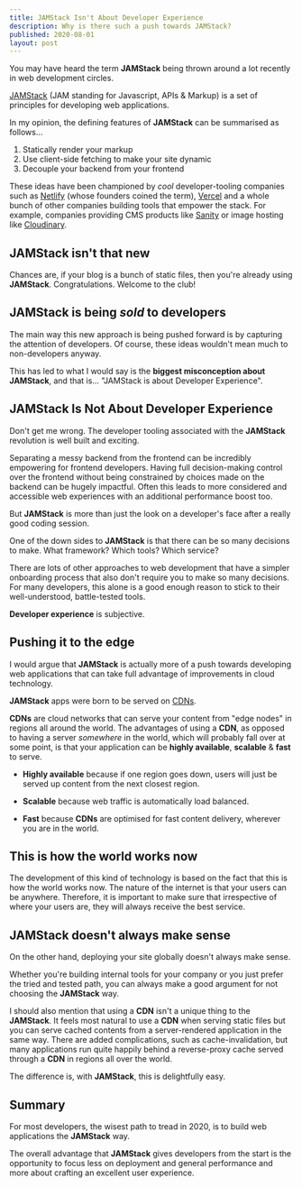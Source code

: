```yaml
---
title: JAMStack Isn't About Developer Experience
description: Why is there such a push towards JAMStack?
published: 2020-08-01
layout: post
---
```


You may have heard the term **JAMStack** being thrown around a lot recently in web development circles.

[JAMStack](https://jamstack.org) (JAM standing for Javascript, APIs &amp; Markup) is a set of principles for developing web applications.

In my opinion, the defining features of **JAMStack** can be summarised as follows...

1. Statically render your markup
2. Use client-side fetching to make your site dynamic
3. Decouple your backend from your frontend

These ideas have been championed by _cool_ developer-tooling companies such as [Netlify](https://netlify.com) (whose founders coined the term), [Vercel](https://vercel.com) and a whole bunch of other companies building tools that empower the stack. For example, companies providing CMS products like [Sanity](https://sanity.io) or image hosting like [Cloudinary](https://cloudinary.com).

## JAMStack isn't that new

Chances are, if your blog is a bunch of static files, then you're already using **JAMStack**. Congratulations. Welcome to the club!

## JAMStack is being _sold_ to developers

The main way this new approach is being pushed forward is by capturing the attention of developers. Of course, these ideas wouldn't mean much to non-developers anyway.

This has led to what I would say is the **biggest misconception about JAMStack**, and that is... "JAMStack is about Developer Experience".

## JAMStack Is Not About Developer Experience

Don't get me wrong. The developer tooling associated with the **JAMStack** revolution is well built and exciting.

Separating a messy backend from the frontend can be incredibly empowering for frontend developers. Having full decision-making control over the frontend without being constrained by choices made on the backend can be hugely impactful. Often this leads to more considered and accessible web experiences with an additional performance boost too.

But **JAMStack** is more than just the look on a developer's face after a really good coding session.

One of the down sides to **JAMStack** is that there can be so many decisions to make. What framework? Which tools? Which service?

There are lots of other approaches to web development that have a simpler onboarding process that also don't require you to make so many decisions. For many developers, this alone is a good enough reason to stick to their well-understood, battle-tested tools.

**Developer experience** is subjective.

## Pushing it to the edge

I would argue that **JAMStack** is actually more of a push towards developing web applications that can take full advantage of improvements in cloud technology.

**JAMStack** apps were born to be served on [CDNs](https://en.wikipedia.org/wiki/Content_delivery_network).

**CDNs** are cloud networks that can serve your content from "edge nodes" in regions all around the world. The advantages of using a **CDN**, as opposed to having a server _somewhere_ in the world, which will probably fall over at some point, is that your application can be **highly available**, **scalable** &amp; **fast** to serve.

- **Highly available** because if one region goes down, users will just be served up content from the next closest region.

- **Scalable** because web traffic is automatically load balanced.

- **Fast** because **CDNs** are optimised for fast content delivery, wherever you are in the world.

## This is how the world works now

The development of this kind of technology is based on the fact that this is how the world works now. The nature of the internet is that your users can be anywhere. Therefore, it is important to make sure that irrespective of where your users are, they will always receive the best service.

## JAMStack doesn't always make sense

On the other hand, deploying your site globally doesn't always make sense.

Whether you're building internal tools for your company or you just prefer the tried and tested path, you can always make a good argument for not choosing the **JAMStack** way.

I should also mention that using a **CDN** isn't a unique thing to the **JAMStack**. It feels most natural to use a **CDN** when serving static files but you can serve cached contents from a server-rendered application in the same way. There are added complications, such as cache-invalidation, but many applications run quite happily behind a reverse-proxy cache served through a **CDN** in regions all over the world.

The difference is, with **JAMStack**, this is delightfully easy.

## Summary

For most developers, the wisest path to tread in 2020, is to
build web applications the **JAMStack** way.

The overall advantage that **JAMStack** gives developers from the start is the opportunity to focus less on deployment and general performance and more about crafting an excellent user experience.
